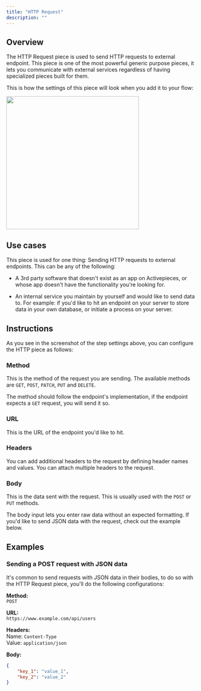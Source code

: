 ```yaml
---
title: "HTTP Request"
description: ""
---
```


## Overview

The HTTP Request piece is used to send HTTP requests to external endpoint. This piece is one of the most powerful generic purpose pieces, it lets you communicate with external services regardless of having specialized pieces built for them.

This is how the settings of this piece will look when you add it to your flow:

<img width="350" src="/resources/screenshots/http-request.png" />


## Use cases

This piece is used for one thing: Sending HTTP requests to external endpoints. This can be any of the following:

- A 3rd party software that doesn't exist as an app on Activepieces, or whose app doesn't have the functionality you're looking for.

- An internal service you maintain by yourself and would like to send data to. For example: if you'd like to hit an endpoint on your server to store data in your own database, or initiate a process on your server.


## Instructions

As you see in the screenshot of the step settings above, you can configure the HTTP piece as follows:

### Method

This is the method of the request you are sending. The available methods are `GET`, `POST`, `PATCH`, `PUT` and `DELETE`.

The method should follow the endpoint's implementation, if the endpoint expects a `GET` request, you will send it so.

### URL

This is the URL of the endpoint you'd like to hit.

### Headers

You can add additional headers to the request by defining header names and values. You can attach multiple headers to the request.

### Body

This is the data sent with the request. This is usually used with the `POST` or `PUT` methods.

The body input lets you enter raw data without an expected formatting. If you'd like to send JSON data with the request, check out the example below.

## Examples

### Sending a POST request with JSON data

It's common to send requests with JSON data in their bodies, to do so with the HTTP Request piece, you'll do the following configurations:

**Method:**<br/>
`POST`

**URL:**<br/>
`https://www.example.com/api/users`

**Headers:**<br/>
Name: `Content-Type`<br/>
Value: `application/json`

**Body:**
```json
{
    "key_1": "value_1",
    "key_2": "value_2"
}
```